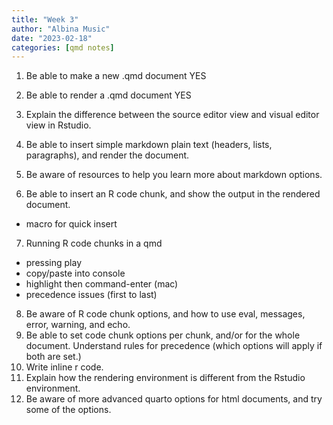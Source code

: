 ```yaml
---
title: "Week 3"
author: "Albina Music"
date: "2023-02-18"
categories: [qmd notes]
---
```


1.  Be able to make a new .qmd document
YES

2.  Be able to render a .qmd document
YES

3.  Explain the difference between the source editor view and visual editor view in Rstudio.



4.  Be able to insert simple markdown plain text (headers, lists, paragraphs), and render the document.
5.  Be aware of resources to help you learn more about markdown options.
6.  Be able to insert an R code chunk, and show the output in the rendered document.

-   macro for quick insert

7.  Running R code chunks in a qmd

-   pressing play
-   copy/paste into console
-   highlight then command-enter (mac)
-   precedence issues (first to last)

8.  Be aware of R code chunk options, and how to use eval, messages, error, warning, and echo.
9.  Be able to set code chunk options per chunk, and/or for the whole document. Understand rules for precedence (which options will apply if both are set.)
10. Write inline r code.
11. Explain how the rendering environment is different from the Rstudio environment.
12. Be aware of more advanced quarto options for html documents, and try some of the options.
